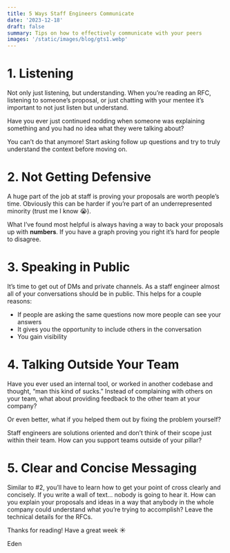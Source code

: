 ```yaml
---
title: 5 Ways Staff Engineers Communicate
date: '2023-12-18'
draft: false
summary: Tips on how to effectively communicate with your peers
images: '/static/images/blog/gts1.webp'
---
```


# 1. Listening

Not only just listening, but understanding. When you’re reading an RFC, listening to someone’s proposal, or just chatting with your mentee it’s important to not just listen but understand.

Have you ever just continued nodding when someone was explaining something and you had no idea what they were talking about?

You can’t do that anymore! Start asking follow up questions and try to truly understand the context before moving on.

# 2. Not Getting Defensive

A huge part of the job at staff is proving your proposals are worth people’s time. Obviously this can be harder if you’re part of an underrepresented minority (trust me I know 😭).

What I’ve found most helpful is always having a way to back your proposals up with **numbers**. If you have a graph proving you right it’s hard for people to disagree.

# 3. Speaking in Public

It’s time to get out of DMs and private channels. As a staff engineer almost all of your conversations should be in public. This helps for a couple reasons:

- If people are asking the same questions now more people can see your answers
- It gives you the opportunity to include others in the conversation
- You gain visibility

# 4. Talking Outside Your Team

Have you ever used an internal tool, or worked in another codebase and thought, “man this kind of sucks.” Instead of complaining with others on your team, what about providing feedback to the other team at your company?

Or even better, what if you helped them out by fixing the problem yourself?

Staff engineers are solutions oriented and don’t think of their scope just within their team. How can you support teams outside of your pillar?

# 5. Clear and Concise Messaging

Similar to #2, you’ll have to learn how to get your point of cross clearly and concisely. If you write a wall of text… nobody is going to hear it. How can you explain your proposals and ideas in a way that anybody in the whole company could understand what you’re trying to accomplish? Leave the technical details for the RFCs.

Thanks for reading! Have a great week ☀️

Eden

